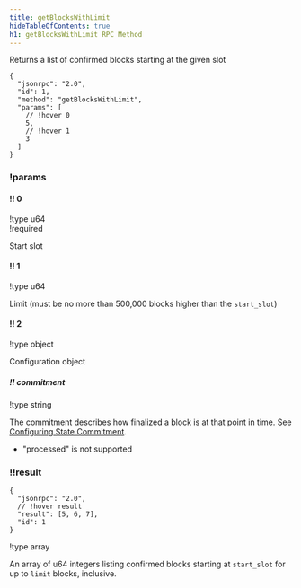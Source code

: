 ```yaml
---
title: getBlocksWithLimit
hideTableOfContents: true
h1: getBlocksWithLimit RPC Method
---
```


Returns a list of confirmed blocks starting at the given slot

<APIMethod>

```jsonc !!request with-client
{
  "jsonrpc": "2.0",
  "id": 1,
  "method": "getBlocksWithLimit",
  "params": [
    // !hover 0
    5,
    // !hover 1
    3
  ]
}
```

### !params

#### !! 0

!type u64  
!required

Start slot

#### !! 1

!type u64

Limit (must be no more than 500,000 blocks higher than the `start_slot`)

#### !! 2

!type object

Configuration object

##### !! commitment

!type string

The commitment describes how finalized a block is at that point in time. See
[Configuring State Commitment](/docs/rpc#configuring-state-commitment).

- "processed" is not supported

### !!result

```jsonc !response
{
  "jsonrpc": "2.0",
  // !hover result
  "result": [5, 6, 7],
  "id": 1
}
```

!type array

An array of u64 integers listing confirmed blocks starting at `start_slot` for
up to `limit` blocks, inclusive.

</APIMethod>
